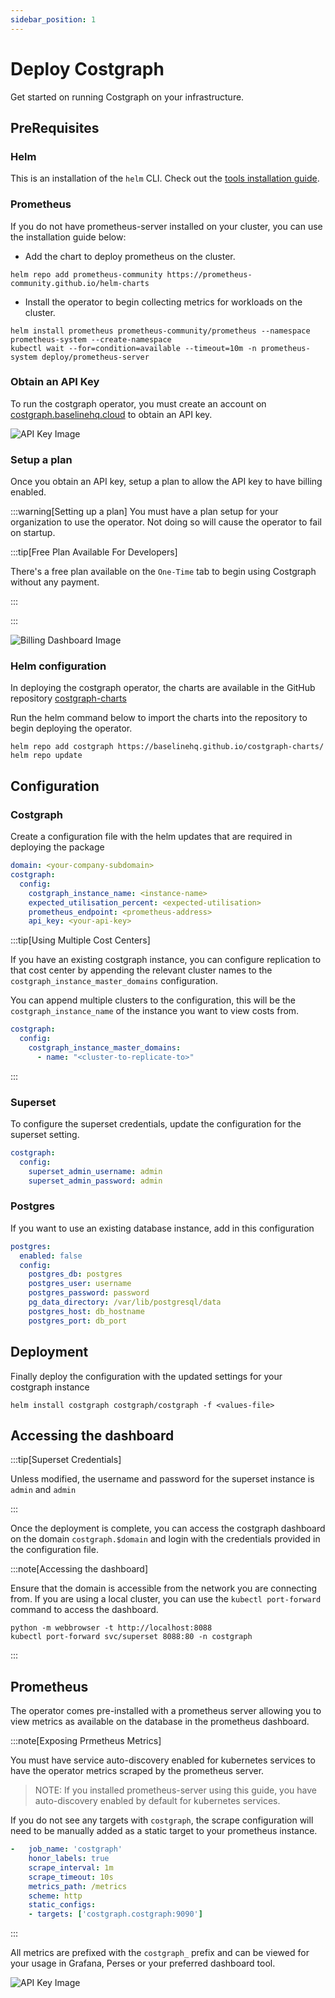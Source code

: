 ```yaml
---
sidebar_position: 1
---
```


# Deploy Costgraph

Get started on running Costgraph on your infrastructure.


## PreRequisites

### Helm 
This is an installation of the `helm` CLI. Check out the [tools installation guide](https://helm.sh/docs/intro/install/).

### Prometheus

If you do not have prometheus-server installed on your cluster, you can use the installation guide below:

- Add the chart to deploy prometheus on the cluster.
```shell
helm repo add prometheus-community https://prometheus-community.github.io/helm-charts
```

- Install the operator to begin collecting metrics for workloads on the cluster.
```shell
helm install prometheus prometheus-community/prometheus --namespace prometheus-system --create-namespace
kubectl wait --for=condition=available --timeout=10m -n prometheus-system deploy/prometheus-server
```


### Obtain an API Key

To run the costgraph operator, you must create an account on [costgraph.baselinehq.cloud](https://costgraph.baselinehq.cloud/) to obtain an API key.


<img src={APIKeyImage} alt="API Key Image"  />


### Setup a plan

Once you obtain an API key, setup a plan to allow the API key to have billing enabled.


:::warning[Setting up a plan]
You must have a plan setup for your organization to use the operator. Not doing so will cause the operator to fail on startup.

:::tip[Free Plan Available For Developers]

There's a free plan available on the `One-Time` tab to begin using Costgraph without any payment.

:::

:::


<img src={BillingImage} alt="Billing Dashboard Image"  />

### Helm configuration
In deploying the costgraph operator, the charts are available in the GitHub repository [costgraph-charts](https://github.com/BaselineHQ/costgraph-charts)

Run the helm command below to import the charts into the repository to begin deploying the operator.

```shell
helm repo add costgraph https://baselinehq.github.io/costgraph-charts/
helm repo update
```


## Configuration

### Costgraph
Create a configuration file with the helm updates that are required in deploying the package

```yaml
domain: <your-company-subdomain>
costgraph:
  config:
    costgraph_instance_name: <instance-name>
    expected_utilisation_percent: <expected-utilisation>
    prometheus_endpoint: <prometheus-address>
    api_key: <your-api-key>
```


:::tip[Using Multiple Cost Centers]


If you have an existing costgraph instance, you can configure replication to that cost center by appending the relevant cluster names to the  `costgraph_instance_master_domains` configuration.

You can append multiple clusters to the configuration, this will be the `costgraph_instance_name` of the instance you want to view costs from.

```yaml
costgraph:
  config:
    costgraph_instance_master_domains:
      - name: "<cluster-to-replicate-to>"
```

:::




### Superset
To configure the superset credentials, update the configuration for the superset setting.

```yaml
costgraph:
  config:
    superset_admin_username: admin
    superset_admin_password: admin
```

### Postgres
If you want to use an existing database instance, add in this configuration

```yaml
postgres:
  enabled: false
  config:
    postgres_db: postgres
    postgres_user: username
    postgres_password: password
    pg_data_directory: /var/lib/postgresql/data
    postgres_host: db_hostname
    postgres_port: db_port
```

## Deployment
Finally deploy the configuration with the updated settings for your costgraph instance 

```shell
helm install costgraph costgraph/costgraph -f <values-file>
```



## Accessing the dashboard

:::tip[Superset Credentials]

Unless modified, the username and password for the superset instance is `admin` and `admin`

:::

Once the deployment is complete, you can access the costgraph dashboard on the domain `costgraph.$domain` and login with the credentials provided in the configuration file.

:::note[Accessing the dashboard]

Ensure that the domain is accessible from the network you are connecting from. If you are using a local cluster, you can use the `kubectl port-forward` command to access the dashboard.

```shell
python -m webbrowser -t http://localhost:8088
kubectl port-forward svc/superset 8088:80 -n costgraph
```
:::

## Prometheus

The operator comes pre-installed with a prometheus server allowing you to view metrics as available on the database in the prometheus dashboard.

:::note[Exposing Prmetheus Metrics]

You must have service auto-discovery enabled for kubernetes services to have the operator metrics scraped by the prometheus server.

> NOTE: If you installed prometheus-server using this guide, you have auto-discovery enabled by default for kubernetes services.

If you do not see any targets with `costgraph`, the scrape configuration will need to be manually added as a static target to your prometheus instance.

```yaml
-   job_name: 'costgraph'
    honor_labels: true
    scrape_interval: 1m
    scrape_timeout: 10s
    metrics_path: /metrics
    scheme: http
    static_configs:
    - targets: ['costgraph.costgraph:9090']
```

:::

All metrics are prefixed with the `costgraph_` prefix and can be viewed for your usage in Grafana, Perses or your preferred dashboard tool.



<img src={PrometheusImage} alt="API Key Image"  />